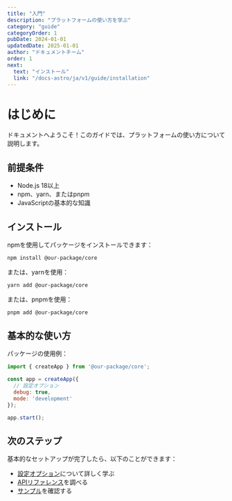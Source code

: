 ```yaml
---
title: "入門"
description: "プラットフォームの使い方を学ぶ"
category: "guide"
categoryOrder: 1
pubDate: 2024-01-01
updatedDate: 2025-01-01
author: "ドキュメントチーム"
order: 1
next:
  text: "インストール"
  link: "/docs-astro/ja/v1/guide/installation"
---
```


# はじめに

ドキュメントへようこそ！このガイドでは、プラットフォームの使い方について説明します。

## 前提条件

- Node.js 18以上
- npm、yarn、またはpnpm
- JavaScriptの基本的な知識

## インストール

npmを使用してパッケージをインストールできます：

```bash
npm install @our-package/core
```

または、yarnを使用：

```bash
yarn add @our-package/core
```

または、pnpmを使用：

```bash
pnpm add @our-package/core
```

## 基本的な使い方

パッケージの使用例：

```javascript
import { createApp } from '@our-package/core';

const app = createApp({
  // 設定オプション
  debug: true,
  mode: 'development'
});

app.start();
```

## 次のステップ

基本的なセットアップが完了したら、以下のことができます：

- [設定オプション](/docs-astro/ja/v1/guide/configuration)について詳しく学ぶ
- [APIリファレンス](/docs-astro/ja/v1/api/reference)を調べる
- [サンプル](/docs-astro/ja/v1/examples)を確認する
